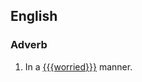 ==English==

===Adverb===
{{worriedly}}

# In a [[{{{worried}}}]] manner{{{2|; <!--other wording-->}}}.